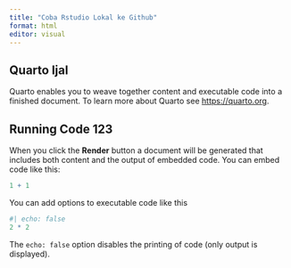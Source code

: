 ```yaml
---
title: "Coba Rstudio Lokal ke Github"
format: html
editor: visual
---
```


## Quarto Ijal

Quarto enables you to weave together content and executable code into a finished document. To learn more about Quarto see <https://quarto.org>.

## Running Code 123

When you click the **Render** button a document will be generated that includes both content and the output of embedded code. You can embed code like this:

```r
1 + 1
```

You can add options to executable code like this

```r
#| echo: false
2 * 2
```

The `echo: false` option disables the printing of code (only output is displayed).
